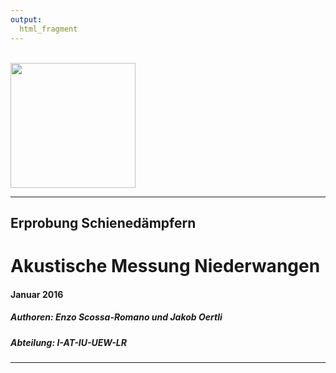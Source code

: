 ```yaml
---
output: 
  html_fragment
---
```


\
<img src="Sbb-logo.png" width="200">

----

## Erprobung Schienedämpfern 
# Akustische Messung Niederwangen 


#### Januar 2016

##### Authoren: Enzo Scossa-Romano und Jakob Oertli

##### Abteilung: I-AT-IU-UEW-LR

----
